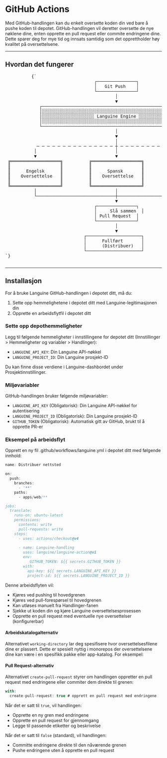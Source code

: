 # GitHub Actions

Med GitHub-handlingen kan du enkelt oversette koden din ved bare å pushe koden til depotet. GitHub-handlingen vil deretter oversette de nye nøklene dine, enten opprette en pull request eller commite endringene dine.
Dette sparer deg for mye tid og innsats samtidig som det opprettholder høy kvalitet på oversettelsene.

---

## Hvordan det fungerer



<div className="flex flex-col items-center justify-center p-4 mb-8 h-[400px] sm:h-[500px] md:h-[650px]">
        <pre
          className="p-4 text-sm leading-5 scale-[0.5] sm:scale-[0.65] md:scale-90 transform-gpu"
          style={{
            fontFamily: "monospace",
            whiteSpace: "pre",
            textAlign: "left",
          }}
        >
          {`
                                  ┌───────────────┐
                                  │   Git Push    │
                                  └───────────────┘
                                          │
                                          ▼
             ┌─────────────────────────────────────────────────────────┐
             │░░░░░░░░░░░░░░░░░░░░░░░░░░░░░░░░░░░░░░░░░░░░░░░░░░░░░░░░░│
             │░░░░░░░░░░░░░░░░░░░░ Languine Engine ░░░░░░░░░░░░░░░░░░░░│
             │░░░░░░░░░░░░░░░░░░░░░░░░░░░░░░░░░░░░░░░░░░░░░░░░░░░░░░░░░│
             └─────────────────────────────────────────────────────────┘
                                          │
                                          ▼
                                          │
            ─ ─ ─ ─ ─ ─ ─ ─ ─ ─ ─ ─ ─ ─ ─ ┼ ─ ─ ─ ─ ─ ─ ─ ─ ─ ─ ─ ─ ─ ─ ─
           │                              │                              │
           ▼                              ▼                              ▼
 ╔═══════════════════╗          ╔═══════════════════╗          ╔═══════════════════╗
 ║                   ║          ║                   ║          ║                   ║
 ║      Engelsk      ║          ║      Spansk       ║          ║      Japansk      ║
 ║    Oversettelse   ║          ║    Oversettelse   ║          ║     Oversettelse  ║
 ║                   ║          ║                   ║          ║                   ║
 ╚═══════════════════╝          ╚═══════════════════╝          ╚═══════════════════╝
           │                              │                              │
           └──────────────────────────────┼──────────────────────────────┘
                                          ▼
                                  ┌───────────────┐
                                  │     Slå sammen  │
                                  │ Pull Request  │
                                  └───────────────┘
                                          │
                                          ▼
                              ┌─────────────────────┐
                              │      Fullført       │
                              │      (Distribuer)   │
                              └─────────────────────┘
`}
        </pre>
      </div>

---

## Installasjon

For å bruke Languine GitHub-handlingen i depotet ditt, må du:

1. Sette opp hemmelighetene i depotet ditt med Languine-legitimasjonen din
2. Opprette en arbeidsflytfil i depotet ditt

### Sette opp depothemmeligheter

Legg til følgende hemmeligheter i innstillingene for depotet ditt (Innstillinger > Hemmeligheter og variabler > Handlinger):

- `LANGUINE_API_KEY`: Din Languine API-nøkkel
- `LANGUINE_PROJECT_ID`: Din Languine prosjekt-ID

Du kan finne disse verdiene i Languine-dashbordet under Prosjektinnstillinger.



### Miljøvariabler

GitHub-handlingen bruker følgende miljøvariabler:
- `LANGUINE_API_KEY` (Obligatorisk): Din Languine API-nøkkel for autentisering
- `LANGUINE_PROJECT_ID` (Obligatorisk): Din Languine prosjekt-ID 
- `GITHUB_TOKEN` (Obligatorisk): Automatisk gitt av GitHub, brukt til å opprette PR-er

### Eksempel på arbeidsflyt

Opprett en ny fil .github/workflows/languine.yml i depotet ditt med følgende innhold:

```ts title=".github/workflows/release.yml"
name: Distribuer nettsted

on:
  push:
    branches:
      - '**'
    paths:
      - apps/web/**

jobs:
  translate:
    runs-on: ubuntu-latest
    permissions:
      contents: write
      pull-requests: write
    steps:
      - uses: actions/checkout@v4
      
      - name: Languine-handling
        uses: languine/languine-action@v1
        env:
           GITHUB_TOKEN: ${{ secrets.GITHUB_TOKEN }}
        with:
          api-key: ${{ secrets.LANGUINE_API_KEY }}
          project-id: ${{ secrets.LANGUINE_PROJECT_ID }}
```
 
 Denne arbeidsflyten vil:
- Kjøres ved pushing til hovedgrenen
- Kjøres ved pull-forespørsel til hovedgrenen
- Kan utløses manuelt fra Handlinger-fanen
- Sjekke ut koden din og kjøre Languine oversettelsesprosessen
- Opprette en pull request med eventuelle nye oversettelser (konfigurerbar)

#### Arbeidskatalogalternativ

Alternativet `working-directory` lar deg spesifisere hvor oversettelsesfilene dine er plassert. Dette er spesielt nyttig i monorepos der oversettelsene dine kan være i en spesifikk pakke eller app-katalog. For eksempel:

#### Pull Request-alternativ

Alternativet `create-pull-request` styrer om handlingen oppretter en pull request med endringene eller commiter dem direkte til grenen:

```typescript title=".github/workflows/languine.yml"
with:
  create-pull-request: true # opprett en pull request med endringene
```

Når det er satt til `true`, vil handlingen:
- Opprette en ny gren med endringene
- Opprette en pull request for gjennomgang
- Legge til passende etiketter og beskrivelse

Når det er satt til `false` (standard), vil handlingen:
- Committe endringene direkte til den nåværende grenen
- Pushe endringene uten å opprette en pull request